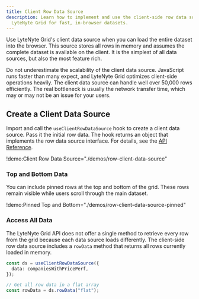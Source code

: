 ```yaml
---
title: Client Row Data Source
description: Learn how to implement and use the client-side row data source in
  LyteNyte Grid for fast, in-browser datasets.
---
```


Use LyteNyte Grid's client data source when you can load the entire
dataset into the browser. This source stores all rows in memory and
assumes the complete dataset is available on the client. It is the
simplest of all data sources, but also the most feature rich.

<Callout>

Do not underestimate the scalability of the client data source.
JavaScript runs faster than many expect, and LyteNyte Grid optimizes
client-side operations heavily. The client data source can handle well
over 50,000 rows efficiently. The real bottleneck is usually the network
transfer time, which may or may not be an issue for your users.

</Callout>

## Create a Client Data Source

Import and call the `useClientRowDataSource` hook to create a client
data source. Pass it the initial row data. The hook returns an object
that implements the row data source interface. For details, see the
[API Reference](/docs/reference/overview).

!demo:Client Row Data Source="./demos/row-client-data-source"

### Top and Bottom Data

You can include pinned rows at the top and bottom of the grid. These
rows remain visible while users scroll through the main dataset.

!demo:Pinned Top and Bottom="./demos/row-client-data-source-pinned"

### Access All Data

The LyteNyte Grid API does not offer a single method to retrieve every
row from the grid because each data source loads differently. The
client-side row data source includes a `rowData` method that returns all
rows currently loaded in memory.

```ts
const ds = useClientRowDataSource({
  data: companiesWithPricePerf,
});

// Get all row data in a flat array
const rowData = ds.rowData("flat");
```
